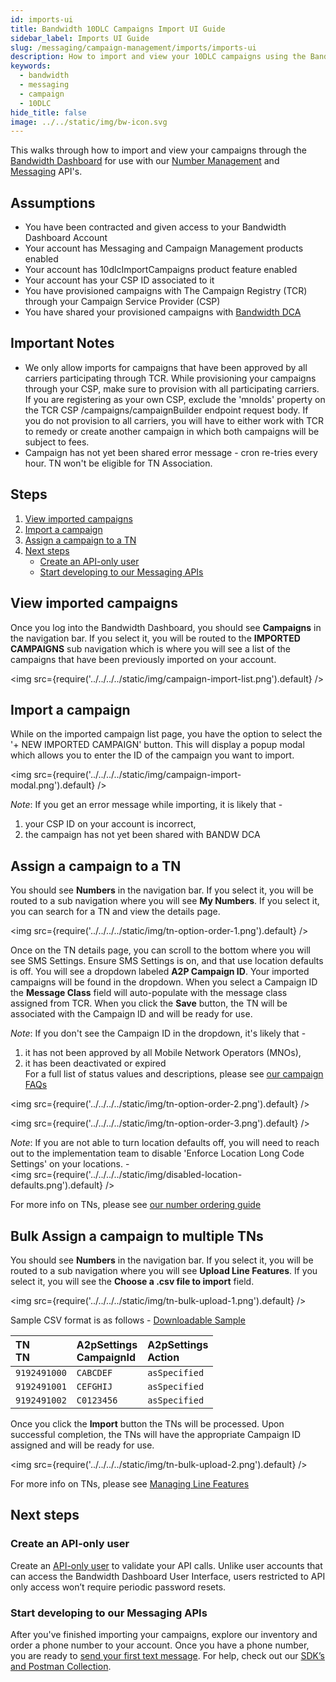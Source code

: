 ```yaml
---
id: imports-ui
title: Bandwidth 10DLC Campaigns Import UI Guide
sidebar_label: Imports UI Guide
slug: /messaging/campaign-management/imports/imports-ui
description: How to import and view your 10DLC campaigns using the Bandwidth Dashboard
keywords:
  - bandwidth
  - messaging
  - campaign
  - 10DLC
hide_title: false
image: ../../static/img/bw-icon.svg
---
```


This walks through how to import and view your campaigns through the [Bandwidth Dashboard](https://dashboard.bandwidth.com) for use with our [Number Management](/docs/numbers) and [Messaging](/docs/messaging) API's.

## Assumptions
* You have been contracted and given access to your Bandwidth Dashboard Account
* Your account has Messaging and Campaign Management products enabled
* Your account has 10dlcImportCampaigns product feature enabled
* Your account has your CSP ID associated to it
* You have provisioned campaigns with The Campaign Registry (TCR) through your Campaign Service Provider (CSP)
* You have shared your provisioned campaigns with [Bandwidth DCA](./faq)

## Important Notes

* We only allow imports for campaigns that have been approved by all carriers participating through TCR. 
While provisioning your campaigns through your CSP, make sure to provision with all participating carriers. 
If you are registering as your own CSP, exclude the 'mnoIds' property on the TCR CSP /campaigns/campaignBuilder endpoint request body. 
If you do not provision to all carriers, you will have to either work with TCR to remedy or create another campaign in which both campaigns will be subject to fees.
* Campaign has not yet been shared error message - cron re-tries every hour. TN won't be eligible for TN Association.

## Steps
1. [View imported campaigns](#view-imported-campaigns)
1. [Import a campaign](#import-a-campaign)
1. [Assign a campaign to a TN](#assign-a-campaign-to-a-tn)
1. [Next steps](#next-steps)
    * [Create an API-only user](#create-an-api-only-user)
    * [Start developing to our Messaging APIs](#start-developing-to-our-messaging-apis)

## View imported campaigns
Once you log into the Bandwidth Dashboard, you should see **Campaigns** in the navigation bar. 
If you select it, you will be routed to the **IMPORTED CAMPAIGNS** sub navigation 
which is where you will see a list of the campaigns that have been previously imported on your account. 

<img
  src={require('../../../../static/img/campaign-import-list.png').default}
/>


## Import a campaign
While on the imported campaign list page, you have the option to select the '+ NEW IMPORTED CAMPAIGN' button.
This will display a popup modal which allows you to enter the ID of the campaign you want to import.

<img
  src={require('../../../../static/img/campaign-import-modal.png').default}
/>
<br/>

_Note_: If you get an error message while importing, it is likely that -
1) your CSP ID on your account is incorrect,
2) the campaign has not yet been shared with BANDW DCA

## Assign a campaign to a TN

You should see **Numbers** in the navigation bar. 
If you select it, you will be routed to a sub navigation where you will see **My Numbers**.
If you select it, you can search for a TN and view the details page.

<img
  src={require('../../../../static/img/tn-option-order-1.png').default}
/>
<br/>

Once on the TN details page, you can scroll to the bottom where you will see SMS Settings. 
Ensure SMS Settings is on, and that use location defaults is off. 
You will see a dropdown labeled **A2P Campaign ID**. 
Your imported campaigns will be found in the dropdown. 
When you select a Campaign ID the **Message Class** field will auto-populate with the message class assigned from TCR.
When you click the **Save** button, the TN will be associated with the Campaign ID and will be ready for use.<br/>

_Note_: 
If you don't see the Campaign ID in the dropdown, it's likely that - 
1) it has not been approved by all Mobile Network Operators (MNOs),
2) it has been deactivated or expired<br/>
For a full list of status values and descriptions, please see [our campaign FAQs](./faq) <br/>

<img
  src={require('../../../../static/img/tn-option-order-2.png').default}
/>
<br/> 
  
<img
  src={require('../../../../static/img/tn-option-order-3.png').default}
/>
<br/>

_Note_: 
If you are not able to turn location defaults off, you will need to reach out to the implementation team to disable 'Enforce Location Long Code Settings' on your locations. - <br/>
<img
  src={require('../../../../static/img/disabled-location-defaults.png').default}
/>
<br/>

For more info on TNs, please see [our number ordering guide](/docs/numbers/guides/searchingForNumbers)

## Bulk Assign a campaign to multiple TNs
You should see **Numbers** in the navigation bar. 
If you select it, you will be routed to a sub navigation where you will see **Upload Line Features**.
If you select it, you will see the **Choose a .csv file to import** field.

<img
  src={require('../../../../static/img/tn-bulk-upload-1.png').default}
/>
<br/>

Sample CSV format is as follows - [Downloadable Sample](../../../../static/csv/tn_option_order_sample.csv)

| TN <br/> TN       | A2pSettings <br/> CampaignId   | A2pSettings <br/> Action      | 
|:------------------|:------------------|:------------------|
| `9192491000`      | `CABCDEF`         | `asSpecified`     |
| `9192491001`      | `CEFGHIJ`         | `asSpecified`     |
| `9192491002`      | `C0123456`        | `asSpecified`     |

Once you click the **Import** button the TNs will be processed. 
Upon successful completion, the TNs will have the appropriate Campaign ID assigned and will be ready for use.

<img
  src={require('../../../../static/img/tn-bulk-upload-2.png').default}
/>
<br/>

For more info on TNs, please see [Managing Line Features](/docs/numbers/guides/manageNumberFeatures)

## Next steps
### Create an API-only user
Create an [API-only user](../../../account/credentials) to validate your API calls. Unlike user accounts that can access the Bandwidth Dashboard User Interface, users restricted to API only access won’t require periodic password resets.

### Start developing to our Messaging APIs
After you've finished importing your campaigns, explore our inventory and order a phone number to your account. Once you have a phone number, you are ready to [send your first text message](../../../messaging/createMessage). For help, check out our [SDK’s and Postman Collection](/sdks).
